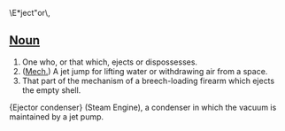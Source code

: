 \E*ject"or\,

== [[Noun]]==

# One who, or that which, ejects or dispossesses.
# ([[Mech.]]) A jet jump for lifting water or withdrawing air from a space.
# That part of the mechanism of a breech-loading firearm which ejects the empty shell.

{Ejector condenser} (Steam Engine), a condenser in which the vacuum is maintained by a jet pump.